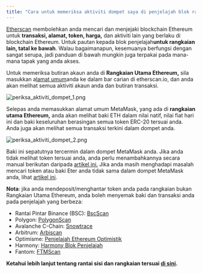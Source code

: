 ```yaml
---
title: "Cara untuk memeriksa aktiviti dompet saya di penjelajah blok rantai"
---
```


[Etherscan](https://etherscan.io/) membolehkan anda mencari dan menjejaki blockchain Ethereum untuk **transaksi, alamat, token, harga,** dan aktiviti lain yang berlaku di blockchain Ethereum. Untuk pautan kepada blok penjelajah**untuk rangkaian lain, tatal ke bawah**. Walau bagaimanapun, kesemuanya berfungsi dengan sangat serupa, jadi panduan di bawah mungkin juga terpakai pada mana-mana tapak yang anda akses.

Untuk memeriksa butiran akaun anda di **Rangkaian Utama Ethereum,** sila masukkan a[lamat umum](/managing-my-wallet/accounts-and-addresses/how-to-view-your-account-details-and-public-address)anda ke dalam bar carian di etherscan.io, dan anda akan melihat semua aktiviti akaun anda dan butiran transaksi.

<div class="center-container">
  <div class="img-large">
    <img
      src={
        require("../../../../../img/managing-my-wallet/how-to-check-my-wallet-activity-on-the-blockchain-explorer/check_wallet_activity_1.png")
          .default
      }
      alt="periksa_aktiviti_dompet_1.png"
    />
  </div>
</div>

Selepas anda memasukkan alamat umum MetaMask, yang ada di **rangkaian utama Ethereum,** anda akan melihat baki ETH dalam nilai natif, nilai fiat hari ini dan baki keseluruhan berasingan semua token ERC-20 tersuai anda. Anda juga akan melihat semua transaksi terkini dalam dompet anda.

<div class="center-container">
  <div class="img-large">
    <img
      src={
        require("../../../../../img/managing-my-wallet/how-to-check-my-wallet-activity-on-the-blockchain-explorer/check_wallet_activity_2.png")
          .default
      }
      alt="periksa_aktiviti_dompet_2.png"
    />
  </div>
</div>

Baki ini sepatutnya tercermin dalam dompet MetaMask anda. Jika anda tidak melihat token tersuai anda, anda perlu menambahkannya secara manual berikutan daripada [artikel ini.](/managing-my-tokens/custom-tokens/how-to-display-tokens-in-metamask) Jika anda masih menghadapi masalah mencari token atau baki Eter anda tidak sama dalam dompet MetaMask anda, lihat [artikel ini](/troubleshooting/what-to-do-when-your-balance-of-tokens-is-incorrect).

**Nota**: jika anda mendeposit/menghantar token anda pada rangkaian bukan Rangkaian Utama Ethereum, anda boleh menyemak baki dan transaksi anda pada penjelajah yang berbeza:

- Rantai Pintar Binance (BSC): [BscScan](https://bscscan.com/)
- Polygon: [PolygonScan](https://polygonscan.com/)
- Avalanche C-Chain: [Snowtrace](https://snowtrace.io/)
- Arbitrum: [Arbiscan](https://arbiscan.io/)
- Optimisme: [Penjelajah Ethereum Optimistik](https://optimistic.etherscan.io/)
- Harmony: [Harmony Blok Penjelajah](https://explorer.harmony.one/)
- Fantom: [FTMScan](https://ftmscan.com/)

**Ketahui lebih lanjut tentang rantai sisi dan rangkaian tersuai [di sini](/networks-and-sidechains/managing-networks/user-guide-custom-networks-and-sidechains).**
